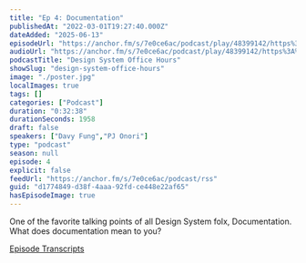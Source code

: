 ```yaml
---
title: "Ep 4: Documentation"
publishedAt: "2022-03-01T19:27:40.000Z"
dateAdded: "2025-06-13"
episodeUrl: "https://anchor.fm/s/7e0ce6ac/podcast/play/48399142/https%3A%2F%2Fd3ctxlq1ktw2nl.cloudfront.net%2Fstaging%2F2022-2-1%2F251223340-44100-2-887c300b99584.m4a"
audioUrl: "https://anchor.fm/s/7e0ce6ac/podcast/play/48399142/https%3A%2F%2Fd3ctxlq1ktw2nl.cloudfront.net%2Fstaging%2F2022-2-1%2F251223340-44100-2-887c300b99584.m4a"
podcastTitle: "Design System Office Hours"
showSlug: "design-system-office-hours"
image: "./poster.jpg"
localImages: true
tags: []
categories: ["Podcast"]
duration: "0:32:38"
durationSeconds: 1958
draft: false
speakers: ["Davy Fung","PJ Onori"]
type: "podcast"
season: null
episode: 4
explicit: false
feedUrl: "https://anchor.fm/s/7e0ce6ac/podcast/rss"
guid: "d1774849-d38f-4aaa-92fd-ce448e22af65"
hasEpisodeImage: true
---
```

One of the favorite talking points of all Design System folx, Documentation. What does documentation mean to you?

[Episode Transcripts](https://docs.google.com/document/d/1eBPOj7pQJBKCsc4uWlMM1XwwfTOLiK7Av_qEbwu2F_M/edit?usp=sharing)
